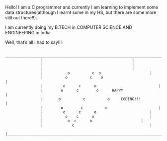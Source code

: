 Hello! I am a C programmer and currently I am learning to implement some data structures(although I learnt some in my HS, but there are some more still out there!!).

I am currently doing my B.TECH in COMPUTER SCIENCE AND ENGINEERING in India.

Well, that's all I had to say!!!







					__________________________________________________________________________________
					|										 |
					|										 |
					|										 |
					|		    o          c  o						 |
					|		   o	      c	   o					         |
					|		  o	     c	    o					         |
					|		 o	    c	     o		HAPPY 			         | 
					|		o          c	      o		CODING!!!		 	 |
					|		 o        c 	     o						 |
					|		  o      c	    o						 |
					|		   o    c	   o						 |
					|		    o  c	  o					  	 |
					|		      c		      					  	 |
					|________________________________________________________________________________|
